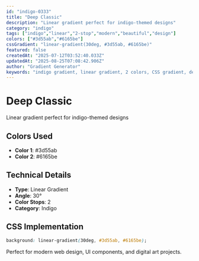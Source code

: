 ```yaml
---
id: "indigo-0333"
title: "Deep Classic"
description: "Linear gradient perfect for indigo-themed designs"
category: "indigo"
tags: ["indigo","linear","2-stop","modern","beautiful","design"]
colors: ["#3d55ab","#6165be"]
cssGradient: "linear-gradient(30deg, #3d55ab, #6165be)"
featured: false
createdAt: "2025-07-12T03:52:40.033Z"
updatedAt: "2025-08-25T07:08:42.906Z"
author: "Gradient Generator"
keywords: "indigo gradient, linear gradient, 2 colors, CSS gradient, design, #3d55ab, #6165be"
---
```


# Deep Classic

Linear gradient perfect for indigo-themed designs

## Colors Used
- **Color 1**: #3d55ab
- **Color 2**: #6165be

## Technical Details
- **Type**: Linear Gradient
- **Angle**: 30°
- **Color Stops**: 2
- **Category**: Indigo

## CSS Implementation
```css
background: linear-gradient(30deg, #3d55ab, #6165be);
```

Perfect for modern web design, UI components, and digital art projects.
